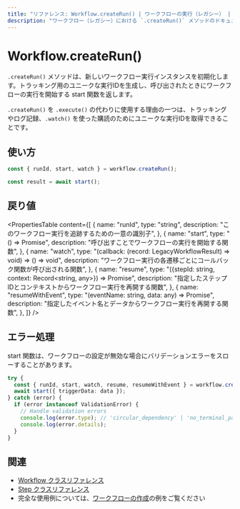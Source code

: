 ```yaml
---
title: "リファレンス: Workflow.createRun() | ワークフローの実行（レガシー） | Mastra ドキュメント"
description: "ワークフロー（レガシー）における `.createRun()` メソッドのドキュメント。新しいワークフロー実行インスタンスを初期化します。"
---
```


# Workflow.createRun()

`.createRun()` メソッドは、新しいワークフロー実行インスタンスを初期化します。トラッキング用のユニークな実行IDを生成し、呼び出されたときにワークフローの実行を開始する start 関数を返します。

`.createRun()` を `.execute()` の代わりに使用する理由の一つは、トラッキングやログ記録、`.watch()` を使った購読のためにユニークな実行IDを取得できることです。

## 使い方

```typescript
const { runId, start, watch } = workflow.createRun();

const result = await start();
```

## 戻り値

<PropertiesTable
  content={[
    {
      name: "runId",
      type: "string",
      description: "このワークフロー実行を追跡するための一意の識別子",
    },
    {
      name: "start",
      type: "() => Promise<LegacyWorkflowResult>",
      description: "呼び出すことでワークフローの実行を開始する関数",
    },
    {
      name: "watch",
      type: "(callback: (record: LegacyWorkflowResult) => void) => () => void",
      description:
        "ワークフロー実行の各遷移ごとにコールバック関数が呼び出される関数",
    },
    {
      name: "resume",
      type: "({stepId: string, context: Record<string, any>}) => Promise<LegacyWorkflowResult>",
      description:
        "指定したステップIDとコンテキストからワークフロー実行を再開する関数",
    },
    {
      name: "resumeWithEvent",
      type: "(eventName: string, data: any) => Promise<LegacyWorkflowResult>",
      description:
        "指定したイベント名とデータからワークフロー実行を再開する関数",
    },
  ]}
/>

## エラー処理

start 関数は、ワークフローの設定が無効な場合にバリデーションエラーをスローすることがあります。

```typescript
try {
  const { runId, start, watch, resume, resumeWithEvent } = workflow.createRun();
  await start({ triggerData: data });
} catch (error) {
  if (error instanceof ValidationError) {
    // Handle validation errors
    console.log(error.type); // 'circular_dependency' | 'no_terminal_path' | 'unreachable_step'
    console.log(error.details);
  }
}
```

## 関連

- [Workflow クラスリファレンス](./workflow.mdx)
- [Step クラスリファレンス](./step-class.mdx)
- 完全な使用例については、[ワークフローの作成](../../examples/workflows_legacy/creating-a-workflow.mdx)の例をご覧ください

```

```
